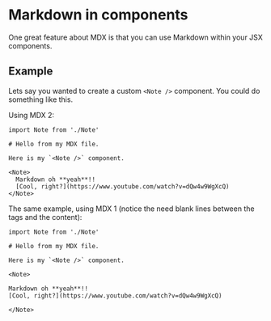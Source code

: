 
# Markdown in components

One great feature about MDX is that you can use Markdown within your JSX
components.

## Example

Lets say you wanted to create a custom `<Note />` component.
You could do something like this.

Using MDX 2:

```mdx
import Note from './Note'

# Hello from my MDX file.

Here is my `<Note />` component.

<Note>
  Markdown oh **yeah**!!
  [Cool, right?](https://www.youtube.com/watch?v=dQw4w9WgXcQ)
</Note>
```

The same example, using MDX 1 (notice the need blank lines between the tags and
the content):

```mdx
import Note from './Note'

# Hello from my MDX file.

Here is my `<Note />` component.

<Note>

Markdown oh **yeah**!!
[Cool, right?](https://www.youtube.com/watch?v=dQw4w9WgXcQ)

</Note>
```
